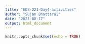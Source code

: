 ```yaml
---
title: "EDS-221-Day4-activities"
author: "Sujan Bhattarai"
date: "2023-08-17"
output: html_document
---
```


```r
knitr::opts_chunk$set(echo = TRUE)
```

## 
